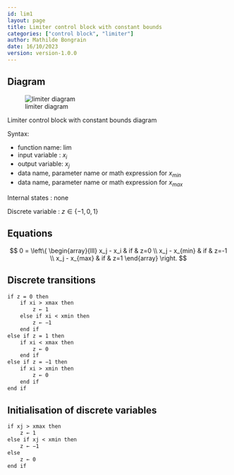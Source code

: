 ```yaml
---
id: lim1
layout: page
title: Limiter control block with constant bounds
categories: ["control block", "limiter"]
author: Mathilde Bongrain
date: 16/10/2023
version: version-1.0.0
---
```


## Diagram

![limiter diagram](limiter.svg)

::: {.figure-caption}
Limiter control block with constant bounds diagram
:::

Syntax:  

- function name: lim
- input variable : $x_i$
- output variable: $x_j$
- data name, parameter name or math expression for $x_{min}$
- data name, parameter name or math expression for $x_{max}$

Internal states : none

Discrete variable : $z \in \{-1,0, 1\}$

## Equations

$$
0 = \left\{
    \begin{array}{lll}
        x_j - x_i & if & z=0 \\
        x_j - x_{min} & if & z=-1 \\
        x_j - x_{max} & if & z=1
    \end{array}
\right.
$$

## Discrete transitions

```default
if z = 0 then
    if xi > xmax then
        z ← 1
    else if xi < xmin then
        z ← −1
    end if
else if z = 1 then
    if xi < xmax then
        z ← 0
    end if
else if z = −1 then
    if xi > xmin then
        z ← 0
    end if
end if
```

## Initialisation of discrete variables

```default
if xj > xmax then
    z ← 1
else if xj < xmin then
    z ← −1
else
    z ← 0
end if
```
